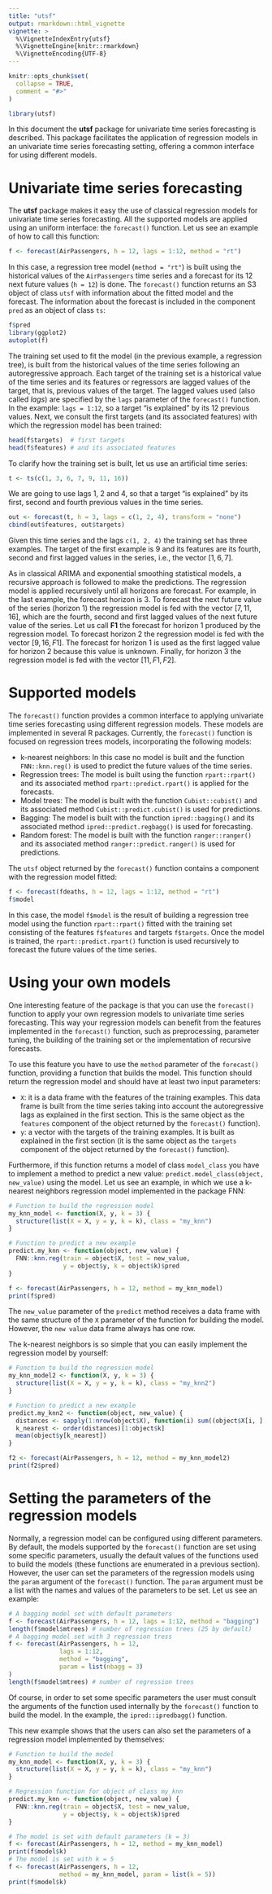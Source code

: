```yaml
---
title: "utsf"
output: rmarkdown::html_vignette
vignette: >
  %\VignetteIndexEntry{utsf}
  %\VignetteEngine{knitr::rmarkdown}
  %\VignetteEncoding{UTF-8}
---
```


```r
knitr::opts_chunk$set(
  collapse = TRUE,
  comment = "#>"
)
```

```r
library(utsf)
```

In this document the **utsf** package for univariate time series forecasting is described. This package facilitates the application of regression models in an univariate time series forecasting setting, offering a common interface for using different models.

# Univariate time series forecasting

The **utsf** package makes it easy the use of classical regression models for univariate time series forecasting. All the supported models are applied using an uniform interface: the `forecast()` function. Let us see an example of how to call this function:

```r
f <- forecast(AirPassengers, h = 12, lags = 1:12, method = "rt")
```

In this case, a regression tree model (`method = "rt"`) is built using the historical values of the `AirPassengers` time series and a forecast for its 12 next future values (`h = 12`) is done. The `forecast()` function returns an S3 object of class `utsf` with information about the fitted model and the forecast. The information about the forecast is included in the component `pred` as an object of class `ts`:

```r
f$pred
library(ggplot2)
autoplot(f)
```

The training set used to fit the model (in the previous example, a regression tree), is built from the historical values of the time series following an autoregressive approach. Each target of the training set is a historical value of the time series and its features or regressors are lagged values of the target, that is, previous values of the target. The lagged values used (also called *lags*) are specified by the `lags` parameter of the `forecast()` function. In the example: `lags = 1:12`, so a target "is explained" by its 12 previous values. Next, we consult the first targets (and its associated features) with which the regression model has been trained:

```r
head(f$targets)  # first targets
head(f$features) # and its associated features
```

To clarify how the training set is built, let us use an artificial time series:

```r
t <- ts(c(1, 3, 6, 7, 9, 11, 16))
```

We are going to use lags 1, 2 and 4, so that a target "is explained" by its first, second and fourth previous values in the time series.

```r
out <- forecast(t, h = 3, lags = c(1, 2, 4), transform = "none")
cbind(out$features, out$targets)
```

Given this time series and the lags `c(1, 2, 4)` the training set has three examples. The target of the first example is 9 and its features are its fourth, second and first lagged values in the series, i.e., the vector $[1, 6, 7]$.

As in classical ARIMA and exponential smoothing statistical models, a recursive approach is followed to make the predictions. The regression model is applied recursively until all horizons are forecast. For example, in the last example, the forecast horizon is 3. To forecast the next future value of the series (horizon 1) the regression model is fed with the vector $[7, 11, 16]$, which are the fourth, second and first lagged values of the next future value of the series. Let us call **F1** the forecast for horizon 1 produced by the regression model. To forecast horizon 2 the regression model is fed with the vector $[9, 16, F1]$. The forecast for horizon 1 is used as the first lagged value for horizon 2 because this value is unknown. Finally, for horizon 3 the regression model is fed with the vector [$11, F1, F2]$.

# Supported models

The `forecast()` function provides a common interface to applying univariate time series forecasting using different regression models. These models are implemented in several R packages. Currently, the `forecast()` function is focused on regression trees models, incorporating the following models:

* k-nearest neighbors: In this case no model is built and the function `FNN::knn.reg()` is
  used to predict the future values of the time series.
* Regression trees: The model is built using the function `rpart::rpart()` and its 
  associated method `rpart::predict.rpart()` is applied for the forecasts.
* Model trees: The model is built with the function `Cubist::cubist()` and its associated method `Cubist::predict.cubist()` is used for predictions.
* Bagging: The model is built with the function `ipred::bagging()` and its
  associated method `ipred::predict.regbagg()` is used for forecasting.
* Random forest: The model is built with the function `ranger::ranger()` and its associated method `ranger::predict.ranger()` is used for predictions.

The `utsf` object returned by the `forecast()` function contains a component with the regression model fitted:

```r
f <- forecast(fdeaths, h = 12, lags = 1:12, method = "rt")
f$model
```

In this case, the model `f$model` is the result of building a regression tree model using the function `rpart::rpart()` fitted with the training set consisting of the features `f$features` and targets `f$targets`. Once the model is trained, the `rpart::predict.rpart()` function is used recursively to forecast the future values of the time series.

# Using your own models

One interesting feature of the package is that you can use the `forecast()` function to apply your own regression models to univariate time series forecasting. This way your regression models can benefit from the features implemented in the `forecast()` function, such as preprocessing, parameter tuning, the building of the training set or the implementation of recursive forecasts.

To use this feature you have to use the `method` parameter of the  `forecast()` function, providing a function that builds the model. This function should return the regression model and should have at least two input parameters:

* `X`: it is a data frame with the features of the training examples. This data frame is built from the time series taking into account the autoregressive lags as explained in the first section. This is the same object as the `features` component of the object returned by the `forecast()` function).
* `y`: a vector with the targets of the training examples. It is built as explained in the first section (it is the same object as the `targets` component of the object returned by the `forecast()` function).

Furthermore, if this function returns a model of class `model_class` you have to implement a method to predict a new value: `predict.model_class(object, new_value)` using the model. Let us see an example, in which we use a k-nearest neighbors regression model implemented in the package FNN:

```r
# Function to build the regression model
my_knn_model <- function(X, y, k = 3) {
  structure(list(X = X, y = y, k = k), class = "my_knn")
}

# Function to predict a new example
predict.my_knn <- function(object, new_value) {
  FNN::knn.reg(train = object$X, test = new_value, 
               y = object$y, k = object$k)$pred
}

f <- forecast(AirPassengers, h = 12, method = my_knn_model)
print(f$pred)
```

The `new_value` parameter of the `predict` method receives a data frame with the same structure of the `X` parameter of the function for building the model. However, the `new value ` data frame always has one row.

The k-nearest neighbors is so simple that you can easily implement the regression model by yourself:

```r
# Function to build the regression model
my_knn_model2 <- function(X, y, k = 3) {
  structure(list(X = X, y = y, k = k), class = "my_knn2")
}

# Function to predict a new example
predict.my_knn2 <- function(object, new_value) {
  distances <- sapply(1:nrow(object$X), function(i) sum((object$X[i, ] - new_value)^2))
  k_nearest <- order(distances)[1:object$k]
  mean(object$y[k_nearest])
}

f2 <- forecast(AirPassengers, h = 12, method = my_knn_model2)
print(f2$pred)
```

# Setting the parameters of the regression models

Normally, a regression model can be configured using different parameters. By default, the models supported by the `forecast()` function are set using some specific parameters, usually the default values of the functions used to build the models (these functions are enumerated in a previous section). However, the user can set the parameters of the regression models using the `param` argument of the `forecast()` function. The `param` argument must be a list with the names and values of the parameters to be set. Let us see an example: 

```r
# A bagging model set with default parameters
f <- forecast(AirPassengers, h = 12, lags = 1:12, method = "bagging")
length(f$model$mtrees) # number of regression trees (25 by default)
# A bagging model set with 3 regression tress
f <- forecast(AirPassengers, h = 12, 
              lags = 1:12, 
              method = "bagging", 
              param = list(nbagg = 3)
)
length(f$model$mtrees) # number of regression trees
```

Of course, in order to set some specific parameters the user must consult the arguments of the function used internally by the `forecast()` function to build the model. In the example, the `ipred::ipredbagg()` function.

This new example shows that the users can also set the parameters of a regression model implemented by themselves:

```r
# Function to build the model
my_knn_model <- function(X, y, k = 3) {
  structure(list(X = X, y = y, k = k), class = "my_knn")
}

# Regression function for object of class my_knn
predict.my_knn <- function(object, new_value) {
  FNN::knn.reg(train = object$X, test = new_value, 
               y = object$y, k = object$k)$pred
}

# The model is set with default parameters (k = 3)
f <- forecast(AirPassengers, h = 12, method = my_knn_model)
print(f$model$k)
# The model is set with k = 5
f <- forecast(AirPassengers, h = 12, 
              method = my_knn_model, param = list(k = 5))
print(f$model$k)
```
